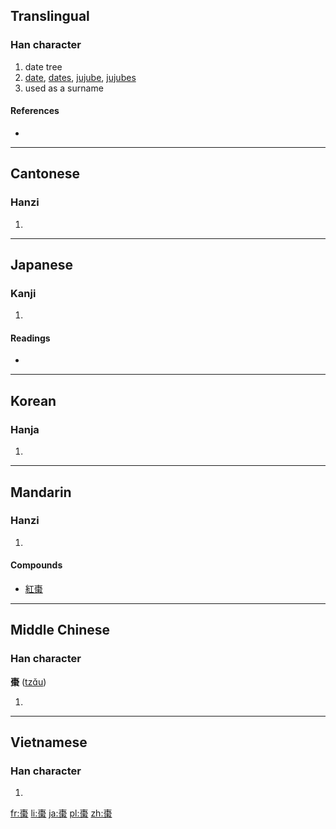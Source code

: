 {{also|枣}}
==Translingual==

===Han character===
{{Han char|rn=75|rad=木|as=08|sn=12|four=5090<sub>2</sub>|canj=木月木月 (DBDB), X木月木月 (XDBDB)}}

# date tree
# [[date]], [[dates]], [[jujube]], [[jujubes]]
# used as a surname

====References====
* {{Han ref|kx=0532.180|dkj=14937|dj=0920.240|hdz=21228.010|uh=68D7|ud=26839|bh=B4C7|bd=46279}}

----

==Cantonese==

===Hanzi===
{{yue-hanzi|jyut=|y=jou2|sim=枣}}

# {{defn|Cantonese|sort=木08}}

----

==Japanese==

===Kanji===
{{ja-kanji|grade=|rs=木08}}

# {{defn|Japanese|sort=木08}}

====Readings====
* {{ja-readings|on=[[そう]] (sō)|kun=[[なつめ]] (natsume)}}

----

==Korean==

===Hanja===
{{ko-hanja|hangeul=조|eumhun=|rv=jo|mr=cho|y=co}}

# {{defn|Korean|sort=木08}}

----

==Mandarin==

===Hanzi===
{{cmn-hanzi|sim=枣|pin=[[zǎo]] ([[zao3]])|wg=tsao<sup>3</sup>}}

# {{defn|Mandarin|sort=木08}}

====Compounds====
* [[紅棗]]

----

==Middle Chinese==

===Han character===
'''棗''' ([[tzɑ̌u]])<!--note: the [[ɑ]] is an IPA symbol and differs from the vowel [[a]]-->

# {{defn|Middle Chinese|sort=木08}}

----

==Vietnamese==

===Han character===
{{vi-hantu|[[tảo]], [[táo]], [[táu]]|rs=木08}}

# {{defn|Vietnamese|sort=木08}}

[[fr:棗]]
[[li:棗]]
[[ja:棗]]
[[pl:棗]]
[[zh:棗]]